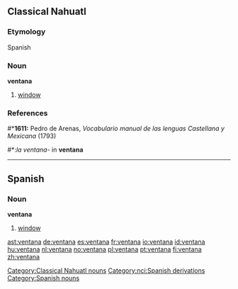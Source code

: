 ==Classical Nahuatl==
===Etymology===
Spanish

===Noun===
'''ventana'''

#[[window]]

===References===
#*'''1611:''' Pedro de Arenas, ''Vocabulario manual de las lenguas Castellana y Mexicana'' (1793)
#*:''la ventana-'' in '''ventana'''
[[Category:Classical Nahuatl nouns]]
[[Category:nci:Spanish derivations]]

----
==Spanish==
===Noun===
'''ventana''' {{f}}

#[[window]]

[[Category:Spanish nouns]]

[[ast:ventana]]
[[de:ventana]]
[[es:ventana]]
[[fr:ventana]]
[[io:ventana]]
[[id:ventana]]
[[hu:ventana]]
[[nl:ventana]]
[[no:ventana]]
[[pl:ventana]]
[[pt:ventana]]
[[fi:ventana]]
[[zh:ventana]]